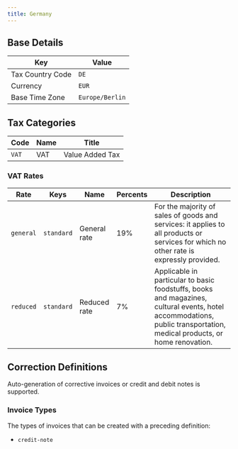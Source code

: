 ```yaml
---
title: Germany
---
```


## Base Details

| Key | Value |
| --- | ----- |
| Tax Country Code | <code>DE</code> |
| Currency | <code>EUR</code> |
| Base Time Zone | <code>Europe/Berlin</code> |

## Tax Categories

| Code | Name | Title |
| ---- | ---- | ----- |
| <code>VAT</code> | VAT | Value Added Tax |

### VAT Rates

| Rate | Keys | Name | Percents | Description |
| ---- | ---- | ---- | -------- | ----------- |
| <code>general</code> | <code>standard</code> | General rate | 19% | For the majority of sales of goods and services: it applies to all products or services for which no other rate is expressly provided. |
| <code>reduced</code> | <code>standard</code> | Reduced rate | 7% | Applicable in particular to basic foodstuffs, books and magazines, cultural events, hotel accommodations, public transportation, medical products, or home renovation. |

## Correction Definitions

Auto-generation of corrective invoices or credit and debit notes is
supported.

### Invoice Types

The types of invoices that can be created with a preceding definition:
- <code>credit-note</code>